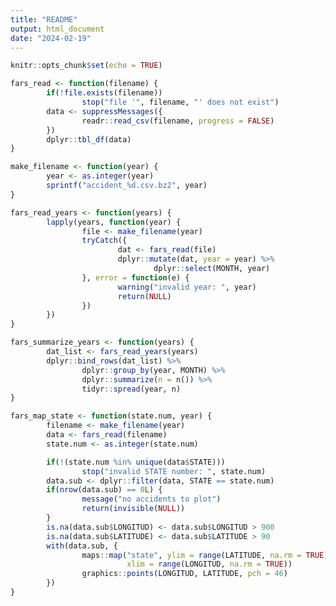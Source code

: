 ```yaml
---
title: "README"
output: html_document
date: "2024-02-19"
---
```


```r
knitr::opts_chunk$set(echo = TRUE)
```

```r
fars_read <- function(filename) {
        if(!file.exists(filename))
                stop("file '", filename, "' does not exist")
        data <- suppressMessages({
                readr::read_csv(filename, progress = FALSE)
        })
        dplyr::tbl_df(data)
}
```

```r
make_filename <- function(year) {
        year <- as.integer(year)
        sprintf("accident_%d.csv.bz2", year)
}
```

```r
fars_read_years <- function(years) {
        lapply(years, function(year) {
                file <- make_filename(year)
                tryCatch({
                        dat <- fars_read(file)
                        dplyr::mutate(dat, year = year) %>% 
                                dplyr::select(MONTH, year)
                }, error = function(e) {
                        warning("invalid year: ", year)
                        return(NULL)
                })
        })
}
```

```r
fars_summarize_years <- function(years) {
        dat_list <- fars_read_years(years)
        dplyr::bind_rows(dat_list) %>% 
                dplyr::group_by(year, MONTH) %>% 
                dplyr::summarize(n = n()) %>%
                tidyr::spread(year, n)
}
```

```r
fars_map_state <- function(state.num, year) {
        filename <- make_filename(year)
        data <- fars_read(filename)
        state.num <- as.integer(state.num)

        if(!(state.num %in% unique(data$STATE)))
                stop("invalid STATE number: ", state.num)
        data.sub <- dplyr::filter(data, STATE == state.num)
        if(nrow(data.sub) == 0L) {
                message("no accidents to plot")
                return(invisible(NULL))
        }
        is.na(data.sub$LONGITUD) <- data.sub$LONGITUD > 900
        is.na(data.sub$LATITUDE) <- data.sub$LATITUDE > 90
        with(data.sub, {
                maps::map("state", ylim = range(LATITUDE, na.rm = TRUE),
                          xlim = range(LONGITUD, na.rm = TRUE))
                graphics::points(LONGITUD, LATITUDE, pch = 46)
        })
}
```




